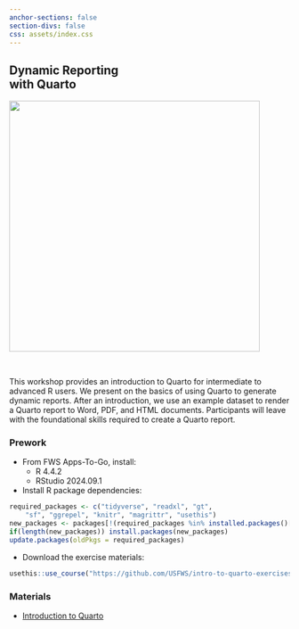 ```yaml
---
anchor-sections: false
section-divs: false
css: assets/index.css
---
```



::: {.grid}

::: {.g-col-5}

## Dynamic Reporting <br> with Quarto

:::
::: {.g-col-7}

![](assets/images/plover_long.png){fig-alt="A snowy plover." width=450}
:::
:::

<br>

This workshop provides an introduction to Quarto for intermediate to advanced R users. We present on the basics of using Quarto to generate dynamic reports. After an introduction, we use an example dataset to render a Quarto report to Word, PDF, and HTML documents. Participants will leave with the foundational skills required to create a Quarto report.

### Prework

- From FWS Apps-To-Go, install:
  - R 4.4.2
  - RStudio 2024.09.1
- Install R package dependencies:

:::{.small}
``` r
required_packages <- c("tidyverse", "readxl", "gt", 
    "sf", "ggrepel", "knitr", "magrittr", "usethis")
new_packages <- packages[!(required_packages %in% installed.packages()[,"Package"])]
if(length(new_packages)) install.packages(new_packages)
update.packages(oldPkgs = required_packages)
```
:::

- Download the exercise materials:

::: {.small}
``` r
usethis::use_course("https://github.com/USFWS/intro-to-quarto-exercises/archive/refs/heads/main.zip")
```
:::

### Materials

- [Introduction to Quarto](materials/1-intro-to-quarto/index.html)
